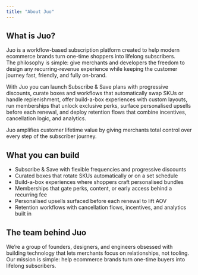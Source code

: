 ```yaml
---
title: "About Juo"
---
```

## What is Juo?

Juo is a workflow-based subscription platform created to help modern ecommerce brands turn one-time shoppers into lifelong subscribers.  
The philosophy is simple: give merchants and developers the freedom to design any recurring-revenue experience while keeping the customer journey fast, friendly, and fully on-brand.

With Juo you can launch Subscribe & Save plans with progressive discounts, curate boxes and workflows that automatically swap SKUs or handle replenishment, offer build-a-box experiences with custom layouts, run memberships that unlock exclusive perks, surface personalised upsells before each renewal, and deploy retention flows that combine incentives, cancellation logic, and analytics.

Juo amplifies customer lifetime value by giving merchants total control over every step of the subscriber journey.

## What you can build

- Subscribe & Save with flexible frequencies and progressive discounts  
- Curated boxes that rotate SKUs automatically or on a set schedule  
- Build-a-box experiences where shoppers craft personalised bundles  
- Memberships that gate perks, content, or early access behind a recurring fee  
- Personalised upsells surfaced before each renewal to lift AOV  
- Retention workflows with cancellation flows, incentives, and analytics built in  

## The team behind Juo

We’re a group of founders, designers, and engineers obsessed with building technology that lets merchants focus on relationships, not tooling. Our mission is simple: help ecommerce brands turn one-time buyers into lifelong subscribers.
